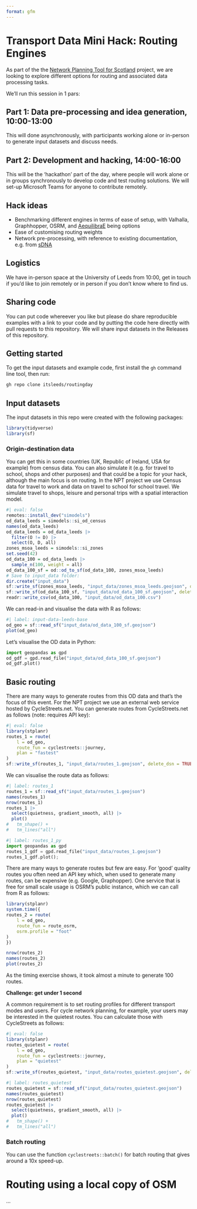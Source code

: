 ```yaml
---
format: gfm
---
```


# Transport Data Mini Hack: Routing Engines

 As part of the the [Network Planning Tool for Scotland](https://nptscot.github.io) project, we are looking to explore different options for routing and associated data processing tasks.

We'll run this session in 1 pars:

## Part 1: Data pre-processing and idea generation, 10:00-13:00

This will done asynchronously, with participants working alone or in-person to generate input datasets and discuss needs.

## Part 2: Development and hacking, 14:00-16:00

This will be the 'hackathon' part of the day, where people will work alone or in groups synchronously to develop code and test routing solutions.
We will set-up Microsoft Teams for anyone to contribute remotely.

## Hack ideas


- Benchmarking different engines in terms of ease of setup, with Valhalla, Graphhopper, OSRM, and [AequilibraE](https://www.outerloop.io/blog/20240729_route_choice/) being options
- Ease of customising routing weights
- Network pre-processing, with reference to existing documentation, e.g. from [sDNA](https://sdna-plus.readthedocs.io/en/latest/network_preparation.html)

## Logistics

We have in-person space at the University of Leeds from 10:00, get in touch if you'd like to join remotely or in person if you don't know where to find us.

## Sharing code

You can put code whereever you like but please do share reproducible examples with a link to your code and by putting the code here directly with pull requests to this repository. We will share input datasets in the Releases of this repository.

## Getting started 

To get the input datasets and example code, first install the `gh` command line tool, then run:

```bash
gh repo clone itsleeds/routingday
```

## Input datasets

The input datasets in this repo were created with the following packages:

```r
library(tidyverse)
library(sf)
```

### Origin-destination data

You can get this in some countries (UK, Republic of Ireland, USA for example) from census data.
You can also simulate it (e.g. for travel to school, shops and other purposes) and that could be a topic for your hack, although the main focus is on routing. 
In the NPT project we use Census data for travel to work and data on travel to school for school travel. We simulate travel to shops, leisure and personal trips with a spatial interaction model.

```r
#| eval: false
remotes::install_dev("simodels")
od_data_leeds = simodels::si_od_census
names(od_data_leeds)
od_data_leeds = od_data_leeds |>
  filter(O != D) |>
  select(O, D, all)
zones_msoa_leeds = simodels::si_zones
set.seed(42)
od_data_100 = od_data_leeds |>
  sample_n(100, weight = all)
od_data_100_sf = od::od_to_sf(od_data_100, zones_msoa_leeds)
# Save to input_data folder:
dir.create("input_data")
sf::write_sf(zones_msoa_leeds, "input_data/zones_msoa_leeds.geojson", delete_dsn = TRUE)
sf::write_sf(od_data_100_sf, "input_data/od_data_100_sf.geojson", delete_dsn = TRUE)
readr::write_csv(od_data_100, "input_data/od_data_100.csv")
```

We can read-in and visualise the data with R as follows:

```r
#| label: input-data-leeds-base
od_geo = sf::read_sf("input_data/od_data_100_sf.geojson")
plot(od_geo)
```

Let's visualise the OD data in Python:

```python
import geopandas as gpd
od_gdf = gpd.read_file("input_data/od_data_100_sf.geojson")
od_gdf.plot()
```


## Basic routing

There are many ways to generate routes from this OD data and that's the focus of this event.
For the NPT project we use an external web service hosted by CycleStreets.net.
You can generate routes from CycleStreets.net as follows (note: requires API key):


```r
#| eval: false
library(stplanr)
routes_1 = route(
    l = od_geo,
    route_fun = cyclestreets::journey,
    plan = "fastest"
)
sf::write_sf(routes_1, "input_data/routes_1.geojson", delete_dsn = TRUE)
```

We can visualise the route data as follows:

```r
#| label: routes_1
routes_1 = sf::read_sf("input_data/routes_1.geojson")
names(routes_1)
nrow(routes_1)
routes_1 |>
  select(quietness, gradient_smooth, all) |>
  plot()
#   tm_shape() +
#   tm_lines("all")
```


```python
#| label: routes_1_py
import geopandas as gpd
routes_1_gdf = gpd.read_file("input_data/routes_1.geojson")
routes_1_gdf.plot();
```

There are many ways to generate routes but few are easy.
For 'good' quality routes you often need an API key which, when used to generate many routes, can be expensive (e.g. Google, Graphopper).
One service that is free for small scale usage is OSRM's public instance, which we can call from R as follows:


```r
library(stplanr)
system.time({
routes_2 = route(
    l = od_geo,
    route_fun = route_osrm,
    osrm.profile = "foot"
)
})

nrow(routes_2)
names(routes_2)
plot(routes_2)
```

As the timing exercise shows, it took almost a minute to generate 100 routes. 

**Challenge: get under 1 second**

A common requirement is to set routing profiles for different transport modes and users.
For cycle network planning, for example, your users may be interested in the quietest routes.
You can calculate those with CycleStreets as follows:

```r
#| eval: false
library(stplanr)
routes_quietest = route(
    l = od_geo,
    route_fun = cyclestreets::journey,
    plan = "quietest"
)
sf::write_sf(routes_quietest, "input_data/routes_quietest.geojson", delete_dsn = TRUE)
```


```r
#| label: routes_quietest
routes_quietest = sf::read_sf("input_data/routes_quietest.geojson")
names(routes_quietest)
nrow(routes_quietest)
routes_quietest |>
  select(quietness, gradient_smooth, all) |>
  plot()
#   tm_shape() +
#   tm_lines("all")
```

### Batch routing

You can use the function `cyclestreets::batch()` for batch routing that gives around a 10x speed-up.

# Routing using a local copy of OSM

...
